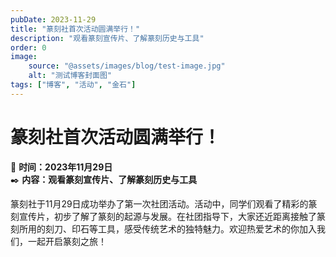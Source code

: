 ```yaml
---
pubDate: 2023-11-29
title: "篆刻社首次活动圆满举行！"
description: "观看篆刻宣传片、了解篆刻历史与工具"
order: 0
image:
    source: "@assets/images/blog/test-image.jpg"
    alt: "测试博客封面图"
tags: ["博客", "活动", "金石"]
---
```


# 篆刻社首次活动圆满举行！

📅 **时间：2023年11月29日**  
✒️ **内容：观看篆刻宣传片、了解篆刻历史与工具**

篆刻社于11月29日成功举办了第一次社团活动。活动中，同学们观看了精彩的篆刻宣传片，初步了解了篆刻的起源与发展。在社团指导下，大家还近距离接触了篆刻所用的刻刀、印石等工具，感受传统艺术的独特魅力。欢迎热爱艺术的你加入我们，一起开启篆刻之旅！
